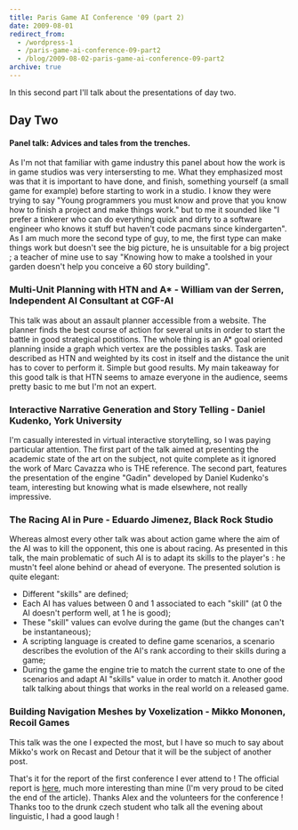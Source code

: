 ```yaml
---
title: Paris Game AI Conference '09 (part 2)
date: 2009-08-01
redirect_from:
  - /wordpress-1
  - /paris-game-ai-conference-09-part2
  - /blog/2009-08-02-paris-game-ai-conference-09-part2
archive: true
---
```


In this second part I'll talk about the presentations of day two.

## Day Two

#### Panel talk: Advices and tales from the trenches.

As I'm not that familiar with game industry this panel about how the work is in
game studios was very intersersting to me. What they emphasized most was that it
is important to have done, and finish, something yourself (a small game for
example) before starting to work in a studio. I know they were trying to say
"Young programmers you must know and prove that you know how to finish a project
and make things work." but to me it sounded like "I prefer a tinkerer who can do
everything quick and dirty to a software engineer who knows it stuff but haven't
code pacmans since kindergarten". As I am much more the second type of guy, to
me, the first type can make things work but doesn't see the big picture, he is
unsuitable for a big project ; a teacher of mine use to say "Knowing how to make
a toolshed in your garden doesn't help you conceive a 60 story building".

### Multi-Unit Planning with HTN and A\* - William van der Serren, Independent AI Consultant at CGF-AI

This talk was about an assault planner accessible from a website. The planner
finds the best course of action for several units in order to start the battle
in good strategical postitions. The whole thing is an A\* goal oriented planning
inside a graph which vertex are the possibles tasks. Task are described as HTN
and weighted by its cost in itself and the distance the unit has to cover to
perform it. Simple but good results. My main takeaway for this good talk is that
HTN seems to amaze everyone in the audience, seems pretty basic to me but I'm
not an expert.

### Interactive Narrative Generation and Story Telling - Daniel Kudenko, York University

I'm casually interested in virtual interactive storytelling, so I was paying
particular attention. The first part of the talk aimed at presenting the
academic state of the art on the subject, not quite complete as it ignored the
work of Marc Cavazza who is THE reference. The second part, features the
presentation of the engine "Gadin" developed by Daniel Kudenko's team,
interesting but knowing what is made elsewhere, not really impressive.

### The Racing AI in Pure - Eduardo Jimenez, Black Rock Studio

Whereas almost every other talk was about action game where the aim of the AI
was to kill the opponent, this one is about racing. As presented in this talk,
the main problematic of such AI is to adapt its skills to the player's : he
mustn't feel alone behind or ahead of everyone. The presented solution is quite
elegant:

- Different "skills" are defined;
- Each AI has values between 0 and 1 associated to each "skill" (at 0 the AI
  doesn't perform well, at 1 he is good);
- These "skill" values can evolve during the game (but the changes can't be
  instantaneous);
- A scripting language is created to define game scenarios, a scenario describes
  the evolution of the AI's rank according to their skills during a game;
- During the game the engine trie to match the current state to one of the
  scenarios and adapt AI "skills" value in order to match it. Another good talk
  talking about things that works in the real world on a released game.

### Building Navigation Meshes by Voxelization - Mikko Mononen, Recoil Games

This talk was the one I expected the most, but I have so much to say about
Mikko's work on Recast and Detour that it will be the subject of another post.

That's it for the report of the first conference I ever attend to ! The official
report is [here](http://aigamedev.com/open/coverage/paris09-report/), much more
interesting than mine (I'm very proud to be cited the end of the article).
Thanks Alex and the volunteers for the conference ! Thanks too to the drunk
czech student who talk all the evening about linguistic, I had a good laugh !
